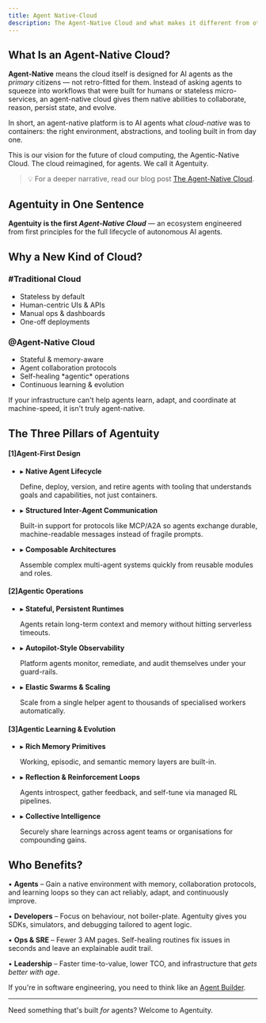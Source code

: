 ```yaml
---
title: Agent Native-Cloud
description: The Agent-Native Cloud and what makes it different from other cloud platforms
---
```


## What Is an Agent-Native Cloud?

**Agent-Native** means the cloud itself is designed for AI agents as the *primary* citizens — not retro-fitted for them. Instead of asking agents to squeeze into workflows that were built for humans or stateless micro-services, an agent-native cloud gives them native abilities to collaborate, reason, persist state, and evolve.

In short, an agent-native platform is to AI agents what *cloud-native* was to containers: the right environment, abstractions, and tooling built in from day one.

This is our vision for the future of cloud computing, the Agentic-Native Cloud. The cloud reimagined, for agents. We call it <span className="text-cyan-700 dark:text-cyan-500">Agentuity</span>.

> 💡  For a deeper narrative, read our blog post [The Agent-Native Cloud](https://agentuity.com/blog/agent-native).

## Agentuity in One Sentence

**Agentuity is the first *Agent-Native Cloud*** — an ecosystem engineered from first principles for the full lifecycle of autonomous AI agents.

## Why a New Kind of Cloud?

<div className="my-8 grid md:grid-cols-2 rounded-lg overflow-hidden border dark:border-gray-700 border-gray-200 divide-y md:divide-y-0 md:divide-x divide-gray-200 dark:divide-gray-700">
  <div className="p-6 bg-gray-50 dark:bg-gray-800">
    <h3 className="text-lg font-semibold flex items-center gap-2"><span className="text-xl font-mono">#</span>Traditional Cloud</h3>
    <ul className="mt-4 space-y-2 list-disc list-inside text-sm">
      <li>Stateless by default</li>
      <li>Human-centric UIs & APIs</li>
      <li>Manual ops & dashboards</li>
      <li>One-off deployments</li>
    </ul>
  </div>
  <div className="p-6 bg-cyan-50 dark:bg-cyan-900">
    <h3 className="text-lg font-semibold flex items-center gap-2"><span className="text-xl font-mono">@</span>Agent-Native Cloud</h3>
    <ul className="mt-4 space-y-2 list-disc list-inside text-sm">
      <li>Stateful & memory-aware</li>
      <li>Agent collaboration protocols</li>
      <li>Self-healing *agentic* operations</li>
      <li>Continuous learning & evolution</li>
    </ul>
  </div>
</div>

If your infrastructure can't help agents learn, adapt, and coordinate at machine-speed, it isn't truly agent-native.

## The Three Pillars of Agentuity

<div className="my-10 grid md:grid-cols-1 gap-6 text-xs sm:text-sm font-mono">
  <div className="bg-gray-100 dark:bg-gray-900 border border-gray-200 dark:border-gray-700 rounded-lg shadow-lg p-6 text-gray-800 dark:text-gray-100">
    <h4 className="text-cyan-700 dark:text-cyan-400 mb-4 flex items-center gap-2"><span className="text-base select-none">[1]</span>Agent-First Design</h4>
    <ul className="space-y-3 list-none">
      <li>
        <span className="text-cyan-700 dark:text-cyan-500 mr-2">▸</span> <strong className="text-black dark:text-white">Native Agent Lifecycle</strong>
        <p className="py-2 mt-1 text-gray-700 dark:text-gray-400">Define, deploy, version, and retire agents with tooling that understands goals and capabilities, not just containers.</p>
      </li>
      <li>
        <span className="text-cyan-700 dark:text-cyan-500 mr-2">▸</span> <strong className="text-black dark:text-white">Structured Inter-Agent Communication</strong>
        <p className="py-2 mt-1 text-gray-700 dark:text-gray-400">Built-in support for protocols like MCP/A2A so agents exchange durable, machine-readable messages instead of fragile prompts.</p>
      </li>
      <li>
        <span className="text-cyan-700 dark:text-cyan-500 mr-2">▸</span> <strong className="text-black dark:text-white">Composable Architectures</strong>
        <p className="py-2 mt-1 text-gray-700 dark:text-gray-400">Assemble complex multi-agent systems quickly from reusable modules and roles.</p>
      </li>
    </ul>
  </div>

  <div className="bg-gray-100 dark:bg-gray-900 border border-gray-200 dark:border-gray-700 rounded-lg shadow-lg p-6 text-gray-800 dark:text-gray-100">
    <h4 className="text-cyan-700 dark:text-cyan-400 mb-4 flex items-center gap-2"><span className="text-base select-none">[2]</span>Agentic Operations</h4>
    <ul className="space-y-3 list-none">
      <li>
        <span className="text-cyan-700 dark:text-cyan-500 mr-2">▸</span> <strong className="text-black dark:text-white">Stateful, Persistent Runtimes</strong>
        <p className="py-2 mt-1 text-gray-700 dark:text-gray-400">Agents retain long-term context and memory without hitting serverless timeouts.</p>
      </li>
      <li>
        <span className="text-cyan-700 dark:text-cyan-500 mr-2">▸</span> <strong className="text-black dark:text-white">Autopilot-Style Observability</strong>
        <p className="py-2 mt-1 text-gray-700 dark:text-gray-400">Platform agents monitor, remediate, and audit themselves under your guard-rails.</p>
      </li>
      <li>
        <span className="text-cyan-700 dark:text-cyan-500 mr-2">▸</span> <strong className="text-black dark:text-white">Elastic Swarms & Scaling</strong>
        <p className="py-2 mt-1 text-gray-700 dark:text-gray-400">Scale from a single helper agent to thousands of specialised workers automatically.</p>
      </li>
    </ul>
  </div>

  <div className="bg-gray-100 dark:bg-gray-900 border border-gray-200 dark:border-gray-700 rounded-lg shadow-lg p-6 text-gray-800 dark:text-gray-100">
    <h4 className="text-cyan-700 dark:text-cyan-400 mb-4 flex items-center gap-2"><span className="text-base select-none">[3]</span>Agentic Learning & Evolution</h4>
    <ul className="space-y-3 list-none">
      <li>
        <span className="text-cyan-700 dark:text-cyan-500 mr-2">▸</span> <strong className="text-black dark:text-white">Rich Memory Primitives</strong>
        <p className="py-2 mt-1 text-gray-700 dark:text-gray-400">Working, episodic, and semantic memory layers are built-in.</p>
      </li>
      <li>
        <span className="text-cyan-700 dark:text-cyan-500 mr-2">▸</span> <strong className="text-black dark:text-white">Reflection & Reinforcement Loops</strong>
        <p className="py-2 mt-1 text-gray-700 dark:text-gray-400">Agents introspect, gather feedback, and self-tune via managed RL pipelines.</p>
      </li>
      <li>
        <span className="text-cyan-700 dark:text-cyan-500 mr-2">▸</span> <strong className="text-black dark:text-white">Collective Intelligence</strong>
        <p className="py-2 mt-1 text-gray-700 dark:text-gray-400">Securely share learnings across agent teams or organisations for compounding gains.</p>
      </li>
    </ul>
  </div>
</div>

## Who Benefits?

• **Agents** – Gain a native environment with memory, collaboration protocols, and learning loops so they can act reliably, adapt, and continuously improve.
 
• **Developers** – Focus on behaviour, not boiler-plate. Agentuity gives you SDKs, simulators, and debugging tailored to agent logic.

• **Ops & SRE** – Fewer 3 AM pages. Self-healing routines fix issues in seconds and leave an explainable audit trail.

• **Leadership** – Faster time-to-value, lower TCO, and infrastructure that *gets better with age*.

If you're in software engineering, you need to think like an [Agent Builder](/Guides/agent-engineering).

---

Need something that's built *for* agents? Welcome to Agentuity.
